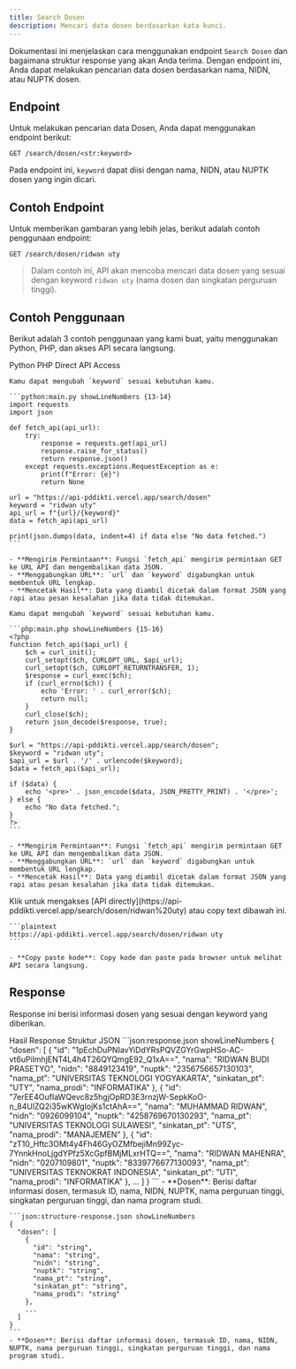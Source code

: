 ```yaml
---
title: Search Dosen
description: Mencari data dosen berdasarkan kata kunci.
---
```


Dokumentasi ini menjelaskan cara menggunakan endpoint `Search Dosen` dan bagaimana struktur response yang akan Anda terima. Dengan endpoint ini, Anda dapat melakukan pencarian data dosen berdasarkan nama, NIDN, atau NUPTK dosen.

## Endpoint

Untuk melakukan pencarian data Dosen, Anda dapat menggunakan endpoint berikut:

```plaintext
GET /search/dosen/<str:keyword>
```

Pada endpoint ini, `keyword` dapat diisi dengan nama, NIDN, atau NUPTK dosen yang ingin dicari.

## Contoh Endpoint

Untuk memberikan gambaran yang lebih jelas, berikut adalah contoh penggunaan endpoint:

```plaintext
GET /search/dosen/ridwan uty
```

> Dalam contoh ini, API akan mencoba mencari data dosen yang sesuai dengan keyword `ridwan uty` (nama dosen dan singkatan perguruan tinggi).

## Contoh Penggunaan

Berikut adalah 3 contoh penggunaan yang kami buat, yaitu menggunakan Python, PHP, dan akses API secara langsung.

<Tabs defaultValue="python" className="pt-5 pb-1">
  <TabsList>
    <TabsTrigger value="python">Python</TabsTrigger>
    <TabsTrigger value="php">PHP</TabsTrigger>
    <TabsTrigger value="direct">Direct API Access</TabsTrigger>
  </TabsList>
  <TabsContent value="python">

    Kamu dapat mengubah `keyword` sesuai kebutuhan kamu.

    ```python:main.py showLineNumbers {13-14}
    import requests
    import json

    def fetch_api(api_url):
        try:
            response = requests.get(api_url)
            response.raise_for_status()
            return response.json()
        except requests.exceptions.RequestException as e:
            print(f"Error: {e}")
            return None

    url = "https://api-pddikti.vercel.app/search/dosen"
    keyword = "ridwan uty"
    api_url = f"{url}/{keyword}"
    data = fetch_api(api_url)

    print(json.dumps(data, indent=4) if data else "No data fetched.")
    ```

    - **Mengirim Permintaan**: Fungsi `fetch_api` mengirim permintaan GET ke URL API dan mengembalikan data JSON.
    - **Menggabungkan URL**: `url` dan `keyword` digabungkan untuk membentuk URL lengkap.
    - **Mencetak Hasil**: Data yang diambil dicetak dalam format JSON yang rapi atau pesan kesalahan jika data tidak ditemukan.
  </TabsContent>
  <TabsContent value="php">

    Kamu dapat mengubah `keyword` sesuai kebutuhan kamu.

    ```php:main.php showLineNumbers {15-16}
    <?php
    function fetch_api($api_url) {
        $ch = curl_init();
        curl_setopt($ch, CURLOPT_URL, $api_url);
        curl_setopt($ch, CURLOPT_RETURNTRANSFER, 1);
        $response = curl_exec($ch);
        if (curl_errno($ch)) {
            echo 'Error: ' . curl_error($ch);
            return null;
        }
        curl_close($ch);
        return json_decode($response, true);
    }

    $url = "https://api-pddikti.vercel.app/search/dosen";
    $keyword = "ridwan uty";
    $api_url = $url . '/' . urlencode($keyword);
    $data = fetch_api($api_url);

    if ($data) {
        echo '<pre>' . json_encode($data, JSON_PRETTY_PRINT) . '</pre>';
    } else {
        echo "No data fetched.";
    }
    ?>
    ```

    - **Mengirim Permintaan**: Fungsi `fetch_api` mengirim permintaan GET ke URL API dan mengembalikan data JSON.
    - **Menggabungkan URL**: `url` dan `keyword` digabungkan untuk membentuk URL lengkap.
    - **Mencetak Hasil**: Data yang diambil dicetak dalam format JSON yang rapi atau pesan kesalahan jika data tidak ditemukan.
  </TabsContent>
  <TabsContent value="direct">
    Klik untuk mengakses [API directly](https://api-pddikti.vercel.app/search/dosen/ridwan%20uty) atau copy text dibawah ini.

    ```plaintext
    https://api-pddikti.vercel.app/search/dosen/ridwan uty
    ```

    - **Copy paste kode**: Copy kode dan paste pada browser untuk melihat API secara langsung.
  </TabsContent>
</Tabs>

## Response

Response ini berisi informasi dosen yang sesuai dengan keyword yang diberikan.

<Tabs defaultValue="hasil" className="pt-5 pb-1">
  <TabsList>
    <TabsTrigger value="hasil">Hasil Response</TabsTrigger>
    <TabsTrigger value="struktur">Struktur JSON</TabsTrigger>
  </TabsList>
  <TabsContent value="hasil">
    ```json:response.json showLineNumbers
    {
      "dosen": [
        {
            "id": "1pEchDuPNIavYiDdYRsPQVZGYrGwpHSo-AC-vt6uPilmhjENT4L4h4T26QYQmgE92_Q1xA==",
            "nama": "RIDWAN BUDI PRASETYO",
            "nidn": "8849123419",
            "nuptk": "2356756657130103",
            "nama_pt": "UNIVERSITAS TEKNOLOGI YOGYAKARTA",
            "sinkatan_pt": "UTY",
            "nama_prodi": "INFORMATIKA"
        },
        {
            "id": "7erEE4OufIaWQevc8z5hgjOpRD3E3rnzjW-SepkKoO-n_84UlZQ2i35wKWgIojKs1ctAhA==",
            "nama": "MUHAMMAD RIDWAN",
            "nidn": "0926099104",
            "nuptk": "4258769670130293",
            "nama_pt": "UNIVERSITAS TEKNOLOGI SULAWESI",
            "sinkatan_pt": "UTS",
            "nama_prodi": "MANAJEMEN"
        },
        {
            "id": "zT10_Hftc3OMt4y4Fh46GyOZMfbejiMn99Zyc-7YnnkHnoLjgdYPfz5XcGpfBMjMLxrHTQ==",
            "nama": "RIDWAN MAHENRA",
            "nidn": "0207109801",
            "nuptk": "8339776677130093",
            "nama_pt": "UNIVERSITAS TEKNOKRAT INDONESIA",
            "sinkatan_pt": "UTI",
            "nama_prodi": "INFORMATIKA"
        },
        ...
      ]
    }
    ```
    - **Dosen**: Berisi daftar informasi dosen, termasuk ID, nama, NIDN, NUPTK, nama perguruan tinggi, singkatan perguruan tinggi, dan nama program studi.
  </TabsContent>
  <TabsContent value="struktur">

    ```json:structure-response.json showLineNumbers
    {
      "dosen": [
        {
          "id": "string",
          "nama": "string",
          "nidn": "string",
          "nuptk": "string",
          "nama_pt": "string",
          "sinkatan_pt": "string",
          "nama_prodi": "string"
        },
        ...
      ]
    }
    ```
    - **Dosen**: Berisi daftar informasi dosen, termasuk ID, nama, NIDN, NUPTK, nama perguruan tinggi, singkatan perguruan tinggi, dan nama program studi.
  </TabsContent>
</Tabs>